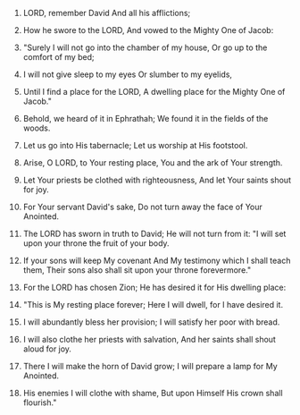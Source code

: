 
1. LORD, remember David And all his afflictions;

2. How he swore to the LORD, And vowed to the Mighty One of Jacob:

3. "Surely I will not go into the chamber of my house, Or go up to the comfort of my bed;

4. I will not give sleep to my eyes Or slumber to my eyelids,

5. Until I find a place for the LORD, A dwelling place for the Mighty One of Jacob."

6. Behold, we heard of it in Ephrathah; We found it in the fields of the woods.

7. Let us go into His tabernacle; Let us worship at His footstool.

8. Arise, O LORD, to Your resting place, You and the ark of Your strength.

9. Let Your priests be clothed with righteousness, And let Your saints shout for joy.

10. For Your servant David's sake, Do not turn away the face of Your Anointed.

11. The LORD has sworn in truth to David; He will not turn from it: "I will set upon your throne the fruit of your body.

12. If your sons will keep My covenant And My testimony which I shall teach them, Their sons also shall sit upon your throne forevermore."

13. For the LORD has chosen Zion; He has desired it for His dwelling place:

14. "This is My resting place forever; Here I will dwell, for I have desired it.

15. I will abundantly bless her provision; I will satisfy her poor with bread.

16. I will also clothe her priests with salvation, And her saints shall shout aloud for joy.

17. There I will make the horn of David grow; I will prepare a lamp for My Anointed.

18. His enemies I will clothe with shame, But upon Himself His crown shall flourish."


